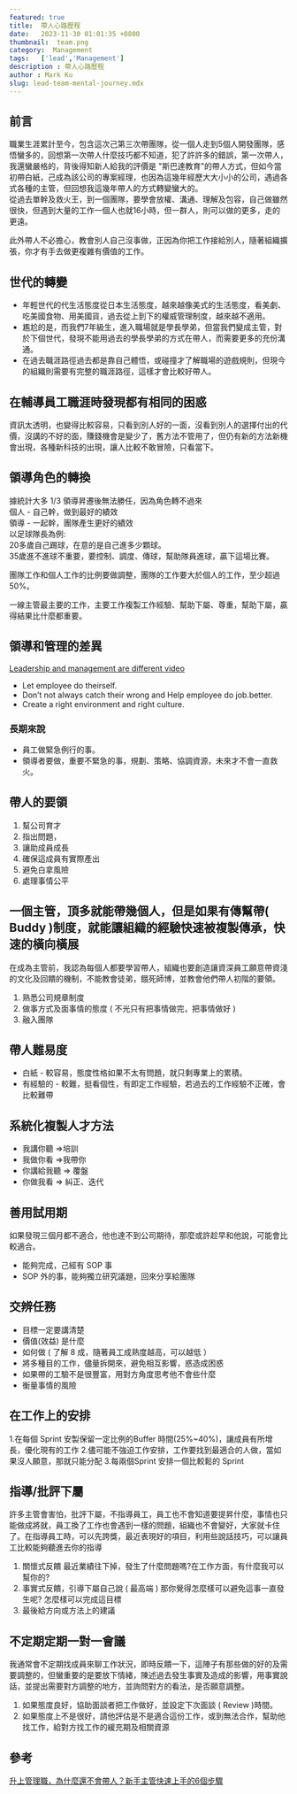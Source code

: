 ```yaml
---
featured: true
title:  帶人心路歷程
date:   2023-11-30 01:01:35 +0800
thumbnail:  team.png
category:  Management
tags:   ['lead','Management']
description : 帶人心路歷程
author : Mark Ku
slug: lead-team-mental-journey.mdx
---
```

## 前言
職業生涯累計至今，包含這次己第三次帶團隊，從一個人走到5個人開發團隊，感悟蠻多的，回想第一次帶人什麼技巧都不知道，犯了許許多的錯誤，第一次帶人，我還蠻嚴格的，背後得知新人給我的評價是 "斯巴達教育"的帶人方式，但如今當初帶白紙，己成為該公司的專案經理，也因為這幾年經歷大大小小的公司，遇過各式各種的主管，但回想我這幾年帶人的方式轉變蠻大的。  
從過去單幹及救火王，到一個團隊，要學會放權、溝通、理解及包容，自己做雖然很快，但遇到大量的工作一個人也就16小時，但一群人，則可以做的更多，走的更遠。  

此外帶人不必擔心，教會別人自己沒事做，正因為你把工作接給別人，隨著組織擴張，你才有手去做更複雜有價值的工作。

## 世代的轉變
* 年輕世代的代生活態度從日本生活態度，越來越像美式的生活態度，看美劇、吃美國食物、用美國貨，過去從上到下的權威管理制度，越來越不適用。  
* 尷尬的是，而我們7年級生，進入職場就是學長學弟，但當我們變成主管，對於下個世代，發現不能用過去的學長學弟的方式在帶人，而需要更多的充份溝通。
* 在過去職涯路徑過去都是靠自己體悟，或碰撞才了解職場的遊戲規則，但現今的組織則需要有完整的職涯路徑，這樣才會比較好帶人。  

##  在輔導員工職涯時發現都有相同的困惑
資訊太透明，也變得比較容易，只看到別人好的一面，沒看到別人的選擇付出的代價，沒講的不好的面，賺錢機會是變少了，舊方法不管用了，但仍有新的方法新機會出現，各種新科技的出現，讓人比較不敢冒險，只看當下。

## 領導角色的轉換
據統計大多 1/3 領導昇遷後無法勝任，因為角色轉不過來  
個人 - 自己幹，做到最好的績效  
領導 - 一起幹，團隊產生更好的績效  
以足球隊長為例:  
20多歲自己踢球，在意的是自己進多少顆球。  
35歲進不進球不重要，要控制、調度、傳球，幫助隊員進球，贏下這場比賽。  

團隊工作和個人工作的比例要做調整，團隊的工作要大於個人的工作，至少超過 50%。  

一線主管最主要的工作，主要工作複製工作經驗、幫助下屬、尊重，幫助下屬，贏得結果比什麼都重要。
## 領導和管理的差異
[Leadership and management are different video](https://youtu.be/mRLoK95Hdu8?si=ZlDUsmljfWRph8XZ)  
* Let employee do theirself.
* Don’t not always catch their wrong and Help employee do job.better.
* Create a right environment and right culture.

### 長期來說
* 員工做緊急例行的事。  
* 領導者要做，重要不緊急的事，規劃、策略、協調資源，未來才不會一直救火。

## 帶人的要領
1. 幫公司育才
2. 指出問題，
3. 讓助成員成長
4. 確保這成員有實際產出
5. 避免白拿風險
6. 處理事情公平

## 一個主管，頂多就能帶幾個人，但是如果有傳幫帶( Buddy )制度，就能讓組織的經驗快速被複製傳承，快速的橫向橫展
在成為主管前，我認為每個人都要學習帶人，組織也要創造讓資深員工願意帶資淺的文化及回饋的機制，不能教會徒弟，餓死師博，並教會他們帶人初階的要領。
1. 熟悉公司規章制度
2. 做事方式及面事情的態度 ( 不光只有把事情做完，把事情做好 )
3. 融入團隊

## 帶人難易度
* 白紙 - 較容易，態度性格如果不太有問題，就只剩專業上的累積。
* 有經驗的 - 較難，挺看個性，有即定工作經驗，若過去的工作經驗不正確，會比較難帶

## 系統化複製人才方法
* 我講你聽 =>培訓 
* 我做你看 =>我帶你
* 你講給我聽 => 覆盤
* 你做我看 => 糾正、迭代

## 善用試用期
如果發現三個月都不適合，他也達不到公司期待，那麼或許趁早和他說，可能會比較適合。
* 能夠完成，己經有 SOP 事
* SOP 外的事，能夠獨立研究議題，回來分享給團隊

## 交辨任務
* 目標一定要講清楚
* 價值(效益) 是什麼
* 如何做 ( 了解 8 成，隨著員工成熟度越高，可以越低 ）
* 將多種目的工作，儘量拆開來，避免相互影響，惑造成困惑
* 如果帶的工驗不是很豐富，用對方角度思考他不會些什麼
* 衡量事情的風險

## 在工作上的安排
1.在每個 Sprint 安製保留一定比例的Buffer 時間(25%~40%)，讓成員有所增長，優化現有的工作
2.儘可能不強迫工作安排，工作要找到最適合的人做，當如果沒人願意，那就只能分配
3.每兩個Sprint 安排一個比較鬆的 Sprint

## 指導/批評下屬
許多主管會害怕，批評下屬，不指導員工，員工也不會知道要提昇什麼，事情也只能做成將就，員工換了工作也會遇到一樣的問題，組織也不會變好，大家就卡住了。在指導員工時，可以先誇獎，最近表現好的項目，利用些說話技巧，可以讓員工比較能夠聽進去你的指導

1. 關懷式反饋
最近業績往下掉，發生了什麼問題嗎?在工作方面，有什麼我可以幫你的?
2. 事實式反饋，引導下屬自己說 ( 最高端 ) 
那你覺得怎麼樣可以避免這事一直發生呢? 
怎麼樣可以完成這目標
3. 最後給方向或方法上的建議

## 不定期定期一對一會議
我通常會不定期找成員來聊工作狀況，即時反饋一下，這陣子有那些做的好的及需要調整的，但蠻重要的是要放下情緒，陳述過去發生事實及造成的影響，用事實說話，並提出需要對方調整的地方，並詢問對方的看法，是否願意調整。

1. 如果態度良好，協助面談者把工作做好，並設定下次面談 ( Review )時間。
2. 如果態度上不是很好，請他評估是不是適合這份工作，或到無法合作，幫助他找工作，給對方找工作的緩充期及相關資源

## 參考
[升上管理職，為什麼還不會帶人？新手主管快速上手的6個步驟
](https://www.iammarkven.com/02080951/%E5%8D%87%E4%B8%8A%E7%AE%A1%E7%90%86%E8%81%B7%EF%BC%8C%E7%82%BA%E4%BB%80%E9%BA%BC%E9%82%84%E4%B8%8D%E6%9C%83%E5%B8%B6%E4%BA%BA%EF%BC%9F%E6%96%B0%E6%89%8B%E4%B8%BB%E7%AE%A1%E5%BF%AB%E9%80%9F%E4%B8%8A.html)
